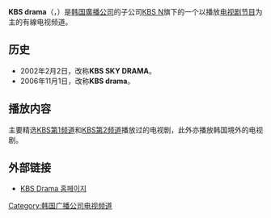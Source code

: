 {{Notability Unreferenced|time=2021-04-17T03:37:53+00:00}}
{{TV channel}}
'''KBS drama'''（{{lang-ko|'''KBS 드라마'''}}，{{lang-zh|KBS戲劇台}}）是[[韩国廣播公司|韩国廣播公司]]的子公司[[KBS_N|KBS N]]旗下的一个以播放[[电视剧|电视剧]][[电视节目|节目]]为主的有線电视频道。

==历史==
*2002年2月2日，改称'''KBS SKY DRAMA'''。
*2006年11月1日，改称'''KBS drama'''。

==播放内容==
主要精选[[KBS第1频道|KBS第1频道]]和[[KBS第2频道|KBS第2频道]]播放过的电视剧，此外亦播放韩国境外的电视剧。

== 外部链接 ==
* [http://www.kbsn.co.kr/drama KBS Drama 홈페이지] {{Wayback|url=http://www.kbsn.co.kr/drama |date=20210101154653 }}

{{大韓民國電視頻道}}
{{KBS}}

[[Category:韩国广播公司电视频道|Category:韩国广播公司电视频道]]